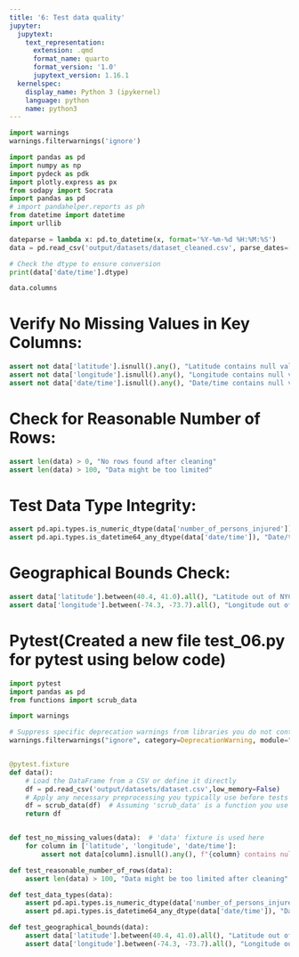 ```yaml
---
title: '6: Test data quality'
jupyter:
  jupytext:
    text_representation:
      extension: .qmd
      format_name: quarto
      format_version: '1.0'
      jupytext_version: 1.16.1
  kernelspec:
    display_name: Python 3 (ipykernel)
    language: python
    name: python3
---
```


```python
import warnings
warnings.filterwarnings('ignore')
```

```python
 
import pandas as pd
import numpy as np
import pydeck as pdk
import plotly.express as px
from sodapy import Socrata
import pandas as pd
# import pandahelper.reports as ph
from datetime import datetime
import urllib
```

```python
dateparse = lambda x: pd.to_datetime(x, format='%Y-%m-%d %H:%M:%S')
data = pd.read_csv('output/datasets/dataset_cleaned.csv', parse_dates=['date/time'], date_parser=dateparse)

# Check the dtype to ensure conversion
print(data['date/time'].dtype)
```

```python
data.columns
```

# Verify No Missing Values in Key Columns:

```python
assert not data['latitude'].isnull().any(), "Latitude contains null values"
assert not data['longitude'].isnull().any(), "Longitude contains null values"
assert not data['date/time'].isnull().any(), "Date/time contains null values"
```

# Check for Reasonable Number of Rows:

```python
assert len(data) > 0, "No rows found after cleaning"
assert len(data) > 100, "Data might be too limited"
```

# Test Data Type Integrity:

```python
assert pd.api.types.is_numeric_dtype(data['number_of_persons_injured']), "Number of persons injured is not numeric"
assert pd.api.types.is_datetime64_any_dtype(data['date/time']), "Date/time is not a datetime type"
```

# Geographical Bounds Check:

```python
assert data['latitude'].between(40.4, 41.0).all(), "Latitude out of NYC bounds"
assert data['longitude'].between(-74.3, -73.7).all(), "Longitude out of NYC bounds"
```

#  Pytest(Created a new file test_06.py for pytest using below code)

```python
import pytest
import pandas as pd
from functions import scrub_data

import warnings

# Suppress specific deprecation warnings from libraries you do not control
warnings.filterwarnings("ignore", category=DeprecationWarning, module="plotly.*")


@pytest.fixture
def data():
    # Load the DataFrame from a CSV or define it directly
    df = pd.read_csv('output/datasets/dataset.csv',low_memory=False)
    # Apply any necessary preprocessing you typically use before tests
    df = scrub_data(df)  # Assuming 'scrub_data' is a function you use to clean data
    return df


def test_no_missing_values(data):  # 'data' fixture is used here
    for column in ['latitude', 'longitude', 'date/time']:
        assert not data[column].isnull().any(), f"{column} contains null values"

def test_reasonable_number_of_rows(data):
    assert len(data) > 100, "Data might be too limited after cleaning"

def test_data_types(data):
    assert pd.api.types.is_numeric_dtype(data['number_of_persons_injured']), "Number of persons injured is not numeric"
    assert pd.api.types.is_datetime64_any_dtype(data['date/time']), "Date/time is not a datetime type"

def test_geographical_bounds(data):
    assert data['latitude'].between(40.4, 41.0).all(), "Latitude out of NYC bounds"
    assert data['longitude'].between(-74.3, -73.7).all(), "Longitude out of NYC bounds"
```
